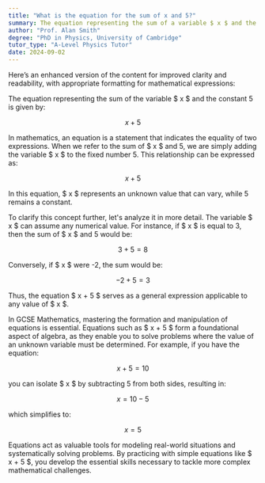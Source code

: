 ```yaml
---
title: "What is the equation for the sum of x and 5?"
summary: The equation representing the sum of a variable $ x $ and the number 5 is expressed as $ x + 5 $.
author: "Prof. Alan Smith"
degree: "PhD in Physics, University of Cambridge"
tutor_type: "A-Level Physics Tutor"
date: 2024-09-02
---
```


Here’s an enhanced version of the content for improved clarity and readability, with appropriate formatting for mathematical expressions:

The equation representing the sum of the variable $ x $ and the constant 5 is given by:

$$ x + 5 $$

In mathematics, an equation is a statement that indicates the equality of two expressions. When we refer to the sum of $ x $ and 5, we are simply adding the variable $ x $ to the fixed number 5. This relationship can be expressed as:

$$ x + 5 $$

In this equation, $ x $ represents an unknown value that can vary, while 5 remains a constant.

To clarify this concept further, let's analyze it in more detail. The variable $ x $ can assume any numerical value. For instance, if $ x $ is equal to 3, then the sum of $ x $ and 5 would be:

$$ 3 + 5 = 8 $$

Conversely, if $ x $ were -2, the sum would be:

$$ -2 + 5 = 3 $$

Thus, the equation $ x + 5 $ serves as a general expression applicable to any value of $ x $.

In GCSE Mathematics, mastering the formation and manipulation of equations is essential. Equations such as $ x + 5 $ form a foundational aspect of algebra, as they enable you to solve problems where the value of an unknown variable must be determined. For example, if you have the equation:

$$ x + 5 = 10 $$

you can isolate $ x $ by subtracting 5 from both sides, resulting in:

$$ x = 10 - 5 $$

which simplifies to:

$$ x = 5 $$

Equations act as valuable tools for modeling real-world situations and systematically solving problems. By practicing with simple equations like $ x + 5 $, you develop the essential skills necessary to tackle more complex mathematical challenges.
    